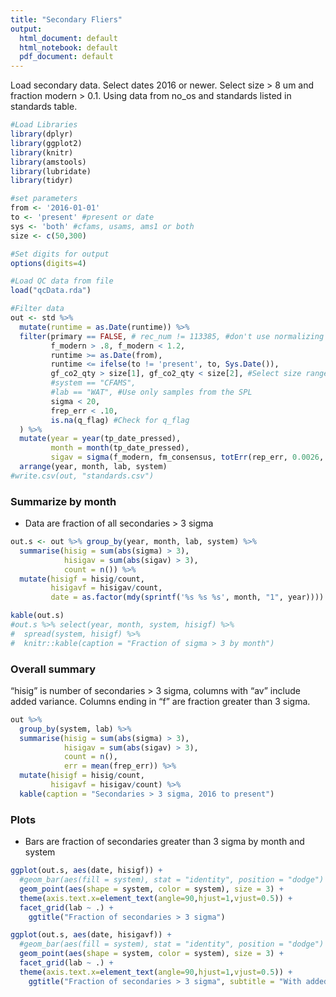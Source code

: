 ```yaml
---
title: "Secondary Fliers"
output:
  html_document: default
  html_notebook: default
  pdf_document: default
---
```


Load secondary data. Select dates 2016 or newer. Select size > 8 um and
fraction modern > 0.1. Using data from no_os and standards listed in 
standards table.
```r
#Load Libraries
library(dplyr)
library(ggplot2)
library(knitr)
library(amstools)
library(lubridate)
library(tidyr)

#set parameters
from <- '2016-01-01'
to <- 'present' #present or date
sys <- 'both' #cfams, usams, ams1 or both
size <- c(50,300)

#Set digits for output
options(digits=4)

#Load QC data from file
load("qcData.rda")

#Filter data
out <- std %>%
  mutate(runtime = as.Date(runtime)) %>%
  filter(primary == FALSE, # rec_num != 113385, #don't use normalizing ox-I
         f_modern > .8, f_modern < 1.2,
         runtime >= as.Date(from),
         runtime <= ifelse(to != 'present', to, Sys.Date()),
         gf_co2_qty > size[1], gf_co2_qty < size[2], #Select size range
         #system == "CFAMS",
         #lab == "WAT", #Use only samples from the SPL
         sigma < 20,
         frep_err < .10,
         is.na(q_flag) #Check for q_flag
  ) %>%
  mutate(year = year(tp_date_pressed),
         month = month(tp_date_pressed),
         sigav = sigma(f_modern, fm_consensus, totErr(rep_err, 0.0026, f_modern))) %>%
  arrange(year, month, lab, system)
#write.csv(out, "standards.csv")
```

### Summarize by month

* Data are fraction of all secondaries > 3 sigma

```r

out.s <- out %>% group_by(year, month, lab, system) %>% 
  summarise(hisig = sum(abs(sigma) > 3),
            hisigav = sum(abs(sigav) > 3),
            count = n()) %>%
  mutate(hisigf = hisig/count,
         hisigavf = hisigav/count,
         date = as.factor(mdy(sprintf('%s %s %s', month, "1", year))))

kable(out.s)
#out.s %>% select(year, month, system, hisigf) %>% 
#  spread(system, hisigf) %>%
#  knitr::kable(caption = "Fraction of sigma > 3 by month")

```

### Overall summary

"hisig" is number of secondaries > 3 sigma, columns with "av" include
added variance. Columns ending in "f" are fraction greater than 3 sigma.

```r

out %>% 
  group_by(system, lab) %>%
  summarise(hisig = sum(abs(sigma) > 3),
            hisigav = sum(abs(sigav) > 3),
            count = n(),
            err = mean(frep_err)) %>%
  mutate(hisigf = hisig/count,
         hisigavf = hisigav/count) %>%
  kable(caption = "Secondaries > 3 sigma, 2016 to present")
```

### Plots

* Bars are fraction of secondaries greater than 3 sigma by month and system

```r
ggplot(out.s, aes(date, hisigf)) + 
  #geom_bar(aes(fill = system), stat = "identity", position = "dodge") +
  geom_point(aes(shape = system, color = system), size = 3) +
  theme(axis.text.x=element_text(angle=90,hjust=1,vjust=0.5)) +
  facet_grid(lab ~ .) +
    ggtitle("Fraction of secondaries > 3 sigma")
```

```r
ggplot(out.s, aes(date, hisigavf)) + 
  #geom_bar(aes(fill = system), stat = "identity", position = "dodge") +
  geom_point(aes(shape = system, color = system), size = 3) +
  facet_grid(lab ~ .) +
  theme(axis.text.x=element_text(angle=90,hjust=1,vjust=0.5)) +
    ggtitle("Fraction of secondaries > 3 sigma", subtitle = "With added variance of 0.026 * Fm")
```
